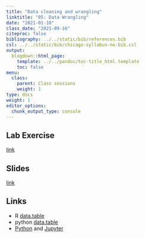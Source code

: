 ```yaml
---
title: "Data cleaning and wrangling"
linktitle: "05: Data Wrangling"
date: "2021-01-10"
class_date: "2021-09-16"
citeproc: false
bibliography: ../../static/bib/references.bib
csl: ../../static/bib/chicago-syllabus-no-bib.csl
output:
  blogdown::html_page:
    template: ../../pandoc/toc-title_html.template
    toc: false
menu:
  class:
    parent: Class sessions
    weight: 1
type: docs
weight: 1
editor_options: 
  chunk_output_type: console
---
```


## Lab Exercise

[link](/PM566/assignment/05-lab)

## Slides

[link](/PM566/slides/05-data-wrangling/slides.html)

## Links

- R [data.table](https://rdatatable.gitlab.io/data.table/)
- python [data.table](https://github.com/h2oai/datatable)
- [Python](https://www.python.org/) and [Jupyter](https://jupyter.org/) 

